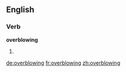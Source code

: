 ==English==

===Verb===
'''overblowing'''

# {{present participle of|[[overblow]]}}

[[de:overblowing]]
[[fr:overblowing]]
[[zh:overblowing]]